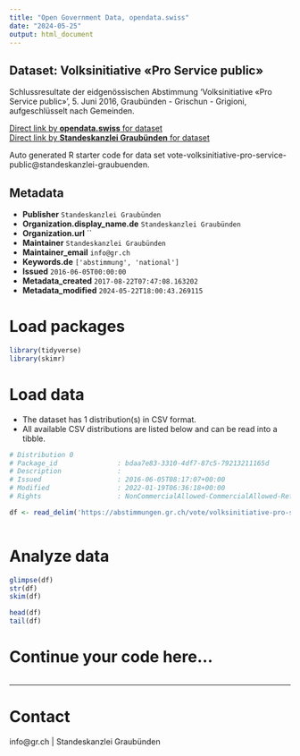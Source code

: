 ```yaml
---
title: "Open Government Data, opendata.swiss"
date: "2024-05-25"
output: html_document
---
```


## Dataset: Volksinitiative «Pro Service public»

Schlussresultate der eidgenössischen Abstimmung 'Volksinitiative «Pro Service public»', 5. Juni 2016, Graubünden - Grischun - Grigioni, aufgeschlüsselt nach Gemeinden.

[Direct link by **opendata.swiss** for dataset](https://opendata.swiss/de/dataset/volksinitiative-pro-service-public)<br>
[Direct link by **Standeskanzlei Graubünden** for dataset](https://abstimmungen.gr.ch/vote/volksinitiative-pro-service-public/data)

Auto generated R starter code for data set vote-volksinitiative-pro-service-public@standeskanzlei-graubuenden.

## Metadata

- **Publisher** `Standeskanzlei Graubünden`
- **Organization.display_name.de** `Standeskanzlei Graubünden`
- **Organization.url** ``
- **Maintainer** `Standeskanzlei Graubünden`
- **Maintainer_email** `info@gr.ch`
- **Keywords.de** `['abstimmung', 'national']`
- **Issued** `2016-06-05T00:00:00`
- **Metadata_created** `2017-08-22T07:47:08.163202`
- **Metadata_modified** `2024-05-22T18:00:43.269115`


# Load packages

```r

library(tidyverse)
library(skimr)

```

# Load data

-   The dataset has 1 distribution(s) in CSV format.
-   All available CSV distributions are listed below and can be read into a tibble.

```r

# Distribution 0
# Package_id               : bdaa7e83-3310-4df7-87c5-79213211165d
# Description              : 
# Issued                   : 2016-06-05T08:17:07+00:00
# Modified                 : 2022-01-19T06:36:18+00:00
# Rights                   : NonCommercialAllowed-CommercialAllowed-ReferenceRequired

df <- read_delim('https://abstimmungen.gr.ch/vote/volksinitiative-pro-service-public/data-csv')



```

# Analyze data

```r

glimpse(df)
str(df)
skim(df)

head(df)
tail(df)

```

# Continue your code here...

```r

```

------------------------------------------------------------------------

# Contact

info@gr.ch | Standeskanzlei Graubünden
